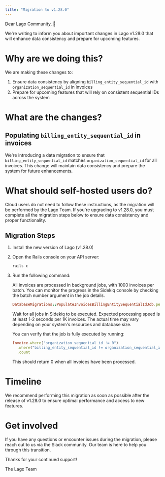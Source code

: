```yaml
---
title: "Migration to v1.28.0"
---
```


Dear Lago Community, 👋

We're writing to inform you about important changes in Lago v1.28.0 that will enhance data consistency and prepare for upcoming features.

# Why are we doing this?

We are making these changes to:
1. Ensure data consistency by aligning `billing_entity_sequential_id` with `organization_sequential_id` in invoices
2. Prepare for upcoming features that will rely on consistent sequential IDs across the system

# What are the changes?

## Populating `billing_entity_sequential_id` in invoices

We're introducing a data migration to ensure that `billing_entity_sequential_id` matches `organization_sequential_id` for all invoices. This change will maintain data consistency and prepare the system for future enhancements.

# What should self-hosted users do?

<Note>
Cloud users do not need to follow these instructions, as the migration will be performed by the Lago Team.
</Note>

<Warning>
If you're upgrading to v1.28.0, you must complete all the migration steps below to ensure data consistency and proper functionality.
</Warning>

## Migration Steps

1. Install the new version of Lago (v1.28.0)
2. Open the Rails console on your API server:
   ```bash
   rails c
   ```
3. Run the following command:

   <Note>
   All invoices are processed in background jobs, with 1000 invoices per batch. You can monitor the progress in the Sidekiq console by checking the batch number argument in the job details.
   </Note>

   ```ruby
   DatabaseMigrations::PopulateInvoicesBillingEntitySequentialIdJob.perform_later
   ```
   Wait for all jobs in Sidekiq to be executed.
   <Note>
   Expected processing speed is at least 1-2 seconds per 1K invoices. The actual time may vary depending on your system's resources and database size.
   </Note>

   You can verify that the job is fully executed by running:
   ```ruby
   Invoice.where("organization_sequential_id != 0")
     .where("billing_entity_sequential_id != organization_sequential_id")
     .count
   ```
   This should return 0 when all invoices have been processed.

# Timeline

We recommend performing this migration as soon as possible after the release of v1.28.0 to ensure optimal performance and access to new features.

# Get involved

If you have any questions or encounter issues during the migration, please reach out to us via the Slack community. Our team is here to help you through this transition.

Thanks for your continued support!

The Lago Team
